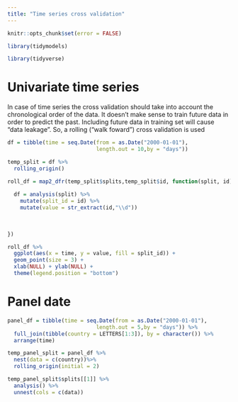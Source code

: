 ```yaml
---
title: "Time series cross validation"
---
```


```r

knitr::opts_chunk$set(error = FALSE)

```

```r

library(tidymodels)

library(tidyverse)

```



# Univariate time series


In case of time series the cross validation should take into account the
chronological order of the data. It doesn't make sense to train future data in
order to predict the past. Including future data in training set will cause "data leakage". So, a rolling ("walk foward") cross validation is used

```r

df = tibble(time = seq.Date(from = as.Date("2000-01-01"),
                            length.out = 10,by = "days"))

```

```r

temp_split = df %>% 
  rolling_origin()

```

```r

roll_df = map2_dfr(temp_split$splits,temp_split$id, function(split, id){
  
  df = analysis(split) %>% 
    mutate(split_id = id) %>% 
    mutate(value = str_extract(id,"\\d"))
  
  
  
})

roll_df %>% 
  ggplot(aes(x = time, y = value, fill = split_id)) + 
  geom_point(size = 3) + 
  xlab(NULL) + ylab(NULL) + 
  theme(legend.position = "bottom")


```

# Panel date


```r

panel_df = tibble(time = seq.Date(from = as.Date("2000-01-01"),
                            length.out = 5,by = "days")) %>% 
  full_join(tibble(country = LETTERS[1:3]), by = character()) %>% 
  arrange(time)

```


```r

temp_panel_split = panel_df %>% 
  nest(data = c(country))%>% 
  rolling_origin(initial = 2)

temp_panel_split$splits[[1]] %>% 
  analysis() %>% 
  unnest(cols = c(data))
 
```

